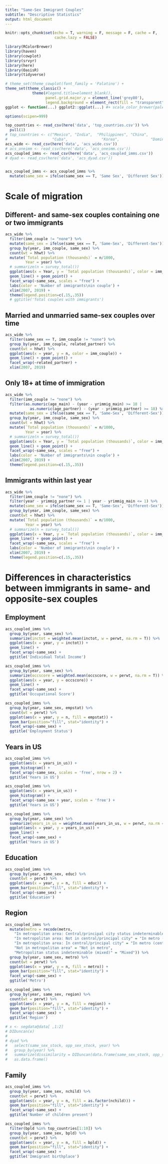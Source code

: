 ```yaml
---
title: "Same-Sex Immigrant Couples"
subtitle: "Descriptive Statistics"
output: html_document
---
```


```r
knitr::opts_chunk$set(echo = T, warning = F, message = F, cache = F,
                      cache.lazy = FALSE)

library(RColorBrewer)
library(haven)
library(cowplot)
library(srvyr)
library(here)
library(OasisR)
library(tidyverse)

# theme_set(theme_cowplot(font_family = 'Palatino') + 
theme_set(theme_classic() + 
            theme(#legend.title=element_blank(), 
                  panel.grid.major.y = element_line('grey80'),
                  legend.background = element_rect(fill = "transparent")))
ggplot <- function(...) ggplot2::ggplot(...) #+ scale_color_brewer(palette="Dark2")

options(scipen=999)
```

```r
top_countries <- read_csv(here('data', 'top_countries.csv')) %>%
  pull(1)
# top_countries <- c("Mexico", "India",  "Philippines", "China",              "El Salvador", "Vietnam",
#                    "Cuba",               "Korea",              "Dominican Republic", "Guatemala" ) 
acs_wide <- read_csv(here('data', 'acs_wide.csv'))
# acs_oneimm <- read_csv(here('data', 'acs_oneimm.csv'))
acs_coupled_imms <- read_csv(here('data', 'acs_coupled_imms.csv'))
# dyad <- read_csv(here('data', 'acs_dyad.csv'))


acs_coupled_imms <- acs_coupled_imms %>%
  mutate(same_sex = ifelse(same_sex == T, 'Same Sex', 'Different Sex')) 

```

# Scale of migration
## Different- and same-sex couples containing one or two immigrants
```r
acs_wide %>%
  filter(imm_couple != "none") %>%
  mutate(same_sex = ifelse(same_sex == T, 'Same-Sex', 'Different-Sex')) %>%
  group_by(year, imm_couple, same_sex) %>%
  count(wt = hhwt) %>%
  mutate(`Total population (thousands)` = n/1000,
         Year = year) %>%
  # summarize(n = survey_total())
  ggplot(aes(x = Year, y = `Total population (thousands)`, color = imm_couple)) +
  geom_line() + geom_point() +
  facet_wrap(~same_sex, scales = "free") +
  labs(color = 'Number of immigrants\nin couple') +
  xlim(2007, 2019) +
  theme(legend.position=c(.15,.35))
  # ggtitle('Total couples with immigrants')
```

## Married and unmarried same-sex couples over time
```r
acs_wide %>%
  filter(same_sex == T, imm_couple != "none") %>%
  group_by(year, imm_couple, related_partner) %>%
  count(wt = hhwt) %>%
  ggplot(aes(x = year, y = n, color = imm_couple)) +
  geom_line() + geom_point() + 
  facet_wrap(~related_partner) +
  xlim(2007, 2019)
```

## Only 18+ at time of immigration
```r
acs_wide %>%
  filter(imm_couple != "none") %>%
  filter(as.numeric(age_main) - (year - yrimmig_main) >= 18 |
           as.numeric(age_partner) - (year - yrimmig_partner) >= 18) %>%
  mutate(same_sex = ifelse(same_sex == T, 'Same-Sex', 'Different-Sex')) %>%
  group_by(year, imm_couple, same_sex) %>%
  count(wt = hhwt) %>%
  mutate(`Total population (thousands)` = n/1000,
         Year = year) %>%
  # summarize(n = survey_total())
  ggplot(aes(x = Year, y = `Total population (thousands)`, color = imm_couple)) +
  geom_line() + geom_point() +
  facet_wrap(~same_sex, scales = "free") +
  labs(color = 'Number of immigrants\nin couple') +
  xlim(2007, 2019) +
  theme(legend.position=c(.15,.35))
```

## Immigrants within last year
```r
acs_wide %>%
  filter(imm_couple != "none") %>%
  filter(year - yrimmig_partner <= 1 | year - yrimmig_main <= 1) %>%
  mutate(same_sex = ifelse(same_sex == T, 'Same-Sex', 'Different-Sex')) %>%
  group_by(year, imm_couple, same_sex) %>%
  count(wt = hhwt) %>%
  mutate(`Total population (thousands)` = n/1000,
         Year = year) %>%
  # summarize(n = survey_total())
  ggplot(aes(x = Year, y = `Total population (thousands)`, color = imm_couple)) +
  geom_line() + geom_point() +
  facet_wrap(~same_sex, scales = "free") +
  labs(color = 'Number of immigrants\nin couple') +
  xlim(2007, 2019) +
  theme(legend.position=c(.15,.35))
```



# Differences in characteristics between immigrants in same- and opposite-sex couples
## Employment
```r
acs_coupled_imms %>%
  group_by(year, same_sex) %>%
  summarize(inctot = weighted.mean(inctot, w = perwt, na.rm = T)) %>%
  ggplot(aes(x = year, y = inctot)) +
  geom_line() +
  facet_wrap(~same_sex) +
  ggtitle('Individual Total Income')

acs_coupled_imms %>%
  group_by(year, same_sex) %>%
  summarize(occscore = weighted.mean(occscore, w = perwt, na.rm = T)) %>%
  ggplot(aes(x = year, y = occscore)) +
  geom_line() +
  facet_wrap(~same_sex) +
  ggtitle('Occupational Score')

acs_coupled_imms %>%
  group_by(year, same_sex, empstat) %>%
  count(wt = perwt) %>%
  ggplot(aes(x = year, y = n, fill = empstat)) +
  geom_bar(position="fill", stat="identity") +
  facet_wrap(~same_sex) +
  ggtitle('Employment Status')
```



## Years in US
```r
acs_coupled_imms %>%
  ggplot(aes(x = years_in_us)) +
  geom_histogram() +
  facet_wrap(~same_sex, scales = 'free', nrow = 2) +
  ggtitle('Years in US')

acs_coupled_imms %>%
  ggplot(aes(x = years_in_us)) +
  geom_histogram() +
  facet_wrap(~same_sex + year, scales = 'free') +
  ggtitle('Years in US')

acs_coupled_imms %>%
  group_by(year, same_sex) %>%
  summarize(years_in_us = weighted.mean(years_in_us, w = perwt, na.rm = T)) %>%
  ggplot(aes(x = year, y = years_in_us)) +
  geom_line() +
  facet_wrap(~same_sex) +
  ggtitle('Years in US')


```

## Education
```r
acs_coupled_imms %>%
  group_by(year, same_sex, educ) %>%
  count(wt = perwt) %>%
  ggplot(aes(x = year, y = n, fill = educ)) +
  geom_bar(position="fill", stat="identity") +
  facet_wrap(~same_sex) +
  ggtitle('Education')
```


## Region
```r
acs_coupled_imms %>%
  mutate(metro = recode(metro,
    "In metropolitan area: Central/principal city status indeterminable (mixed)" = "In metro (mixed)",
    "In metropolitan area: Not in central/principal city" = "In metro (not center)",
    "In metropolitan area: In central/principal city" = "In metro (center)",                    
    "Not in metropolitan area" = "Not in metro", 
    "Metropolitan status indeterminable (mixed)" = "Mixed")) %>%
  group_by(year, same_sex, metro) %>%
  count(wt = perwt) %>%
  ggplot(aes(x = year, y = n, fill = metro)) +
  geom_bar(position="fill", stat="identity") +
  facet_wrap(~same_sex) +
  ggtitle('Metro')

acs_coupled_imms %>%
  group_by(year, same_sex, region) %>%
  count(wt = perwt) %>%
  ggplot(aes(x = year, y = n, fill = region)) +
  geom_bar(position="fill", stat="identity") +
  facet_wrap(~same_sex) +
  ggtitle('Region')

# x <- segdata@data[ ,1:2]
# DIDuncan(x)
# 
# dyad %>%
#   select(same_sex_stock, opp_sex_stock, year) %>%
#   group_by(year) %>%
#   summarize(dissimilarity = DIDuncan(data.frame(same_sex_stock, opp_sex_stock))) %>%
#   as.data.frame()

```

## Family
```r
acs_coupled_imms %>%
  group_by(year, same_sex, nchild) %>%
  count(wt = perwt) %>%
  ggplot(aes(x = year, y = n, fill = as.factor(nchild))) +
  geom_bar(position="fill", stat="identity") +
  facet_wrap(~same_sex) +
  ggtitle('Number of children present')

acs_coupled_imms %>%
  filter(bpld %in% top_countries[1:10]) %>%
  group_by(year, same_sex, bpld) %>%
  count(wt = perwt) %>%
  ggplot(aes(x = year, y = n, fill = bpld)) +
  geom_bar(position="fill", stat="identity") +
  facet_wrap(~same_sex) +
  ggtitle('Immigrant birthplace')


```









